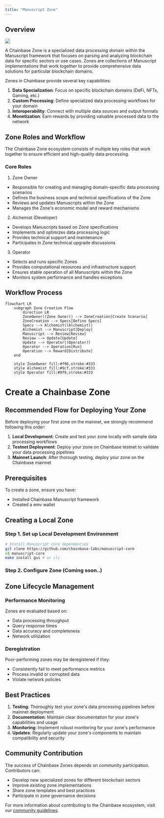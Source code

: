 ```yaml
---
title: "Manuscript Zone"
---
```

## Overview
![](../../images/manuscripts/zone.png)

A Chainbase Zone is a specialized data processing domain within the Manuscript framework that focuses on parsing and analyzing blockchain data for specific sectors or use cases. Zones are collections of Manuscript implementations that work together to provide comprehensive data solutions for particular blockchain domains.

Zones in Chainbase provide several key capabilities:

1. **Data Specialization**: Focus on specific blockchain domains (DeFi, NFTs, Gaming, etc.)
2. **Custom Processing**: Define specialized data processing workflows for your domain
3. **Interoperability**: Connect with multiple data sources and output formats
4. **Monetization**: Earn rewards by providing valuable processed data to the network

## Zone Roles and Workflow
The Chainbase Zone ecosystem consists of multiple key roles that work together to ensure efficient and high-quality data processing.

### Core Roles

1. Zone Owner
- Responsible for creating and managing domain-specific data processing scenarios
- Defines the business scope and technical specifications of the Zone
- Reviews and updates Manuscripts within the Zone
- Manages the Zone's economic model and reward mechanisms

2. Alchemist (Developer)
- Develops Manuscripts based on Zone specifications
- Implements and optimizes data processing logic
- Provides technical support and maintenance
- Participates in Zone technical upgrade discussions

3. Operator
- Selects and runs specific Zones
- Provides computational resources and infrastructure support
- Ensures stable operation of all Manuscripts within the Zone
- Monitors system performance and handles exceptions

## Workflow Process

```mermaid
flowchart LR
    subgraph Zone Creation Flow
        direction LR
        ZoneOwner((Zone Owner)) --> ZoneCreation[Create Scenario]
        ZoneCreation --> Specs[Define Specs]
        Specs --> Alchemist((Alchemist))
        Alchemist --> Manuscript[Deploy]
        Manuscript --> Review[Review]
        Review --> Update[Update]
        Update --> Operator((Operator))
        Operator --> Operation[Run]
        Operation --> Reward[Distribute]
    end

    style ZoneOwner fill:#f96,stroke:#333
    style Alchemist fill:#9cf,stroke:#333
    style Operator fill:#9f9,stroke:#333
```

# Create a Chainbase Zone

## Recommended Flow for Deploying Your Zone

Before deploying your first zone on the mainnet, we strongly recommend following this order:

1. **Local Development**: Create and test your zone locally with sample data processing workflows
2. **Testnet Deployment**: Deploy your zone on Chainbase testnet to validate your data processing pipelines
3. **Mainnet Launch**: After thorough testing, deploy your zone on the Chainbase mainnet

## Prerequisites

To create a zone, ensure you have:
- Installed Chainbase Manuscript framework
- Created a emv wallet

## Creating a Local Zone

### Step 1. Set up Local Development Environment

```bash
# Install Manuscript core dependencies
git clone https://github.com/chainbase-labs/manuscript-core
cd manuscript-core
make install gui # or cli
```

### Step 2. Configure Zone (Coming soon..)

## Zone Lifecycle Management

### Performance Monitoring
Zones are evaluated based on:
- Data processing throughput
- Query response times
- Data accuracy and completeness
- Network utilization

### Deregistration
Poor-performing zones may be deregistered if they:
- Consistently fail to meet performance metrics
- Process invalid or corrupted data
- Violate network policies

## Best Practices

1. **Testing**: Thoroughly test your zone's data processing pipelines before mainnet deployment
2. **Documentation**: Maintain clear documentation for your zone's capabilities and usage
3. **Monitoring**: Implement robust monitoring for your zone's performance
4. **Updates**: Regularly update your zone's components to maintain compatibility and security

## Community Contribution

The success of Chainbase Zones depends on community participation. Contributors can:
- Develop new specialized zones for different blockchain sectors
- Improve existing zone implementations
- Share zone templates and best practices
- Participate in zone governance decisions

For more information about contributing to the Chainbase ecosystem, visit our [community guidelines](https://docs.chainbase.com/contributing/overview).
